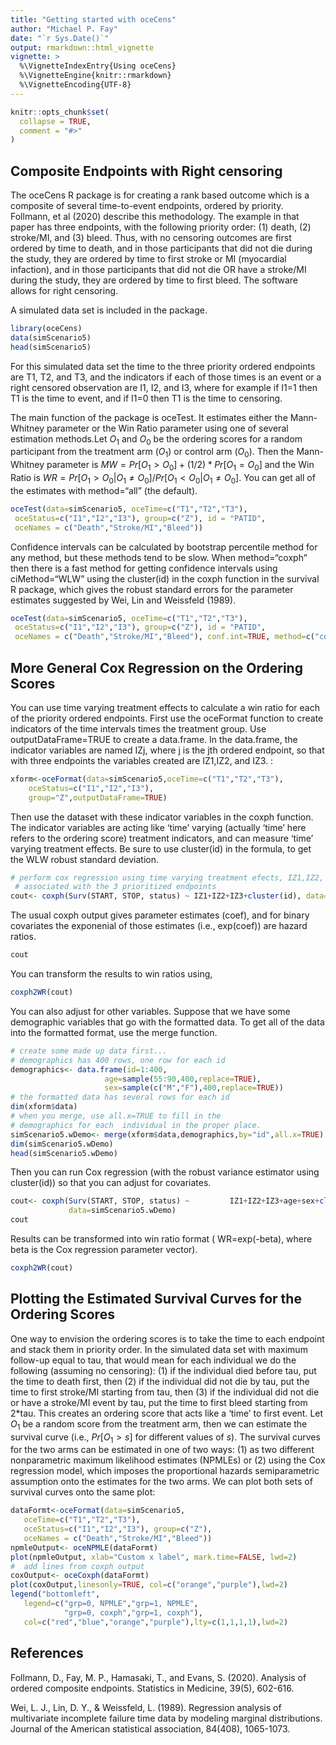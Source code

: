 ---
title: "Getting started with oceCens"
author: "Michael P. Fay"
date: "`r Sys.Date()`"
output: rmarkdown::html_vignette
vignette: >
  %\VignetteIndexEntry{Using oceCens}
  %\VignetteEngine{knitr::rmarkdown}
  %\VignetteEncoding{UTF-8}
---

```{r setup, include = FALSE}
knitr::opts_chunk$set(
  collapse = TRUE,
  comment = "#>"
)
```

## Composite Endpoints with Right censoring

The oceCens R package is for creating a rank based outcome which is a composite of several  time-to-event endpoints, ordered by priority. Follmann, et al (2020) describe this methodology. The example in that paper has three endpoints, with the following priority order: (1) death, (2) stroke/MI, and (3) bleed. Thus, with no censoring outcomes are first ordered by time to death, and in those participants that did not die during the study, they are ordered by time to first stroke or MI (myocardial infaction), and in those participants that did not die OR have a stroke/MI during the study, they are ordered by time to first bleed. The software allows for right censoring. 

A simulated data set is included in the package.


```{r, eval=TRUE}
library(oceCens)
data(simScenario5)
head(simScenario5)
```

For this simulated data set the time to the three priority ordered endpoints are T1, T2, and T3, and the indicators if each of those times is an event or a right censored observation are I1, I2, and I3, where for example if  I1=1 then T1 is the time to event, and if I1=0 then T1 is the time to censoring.

The main function of the package is oceTest. It estimates either the Mann-Whitney parameter or the Win Ratio parameter using one of several estimation methods.Let $O_1$ and $O_0$ be the ordering scores for a random participant from the treatment arm ($O_1$) or control arm ($O_0$). Then the Mann-Whitney parameter is $MW = Pr[ O_1 > O_0] + (1/2)*Pr[ O_1=O_0]$ and the Win Ratio is
$WR = Pr[O_1>O_0 | O_1 \neq O_0]/Pr[O_1<O_0 | O_1 \neq O_0]$. You can get all of the estimates with method="all" (the default). 


```{r, eval=TRUE}
oceTest(data=simScenario5, oceTime=c("T1","T2","T3"),
 oceStatus=c("I1","I2","I3"), group=c("Z"), id = "PATID",
 oceNames = c("Death","Stroke/MI","Bleed"))
```


Confidence intervals can be calculated by bootstrap percentile method for any method, but these methods tend to be slow. When method="coxph" then there is a fast method for getting confidence intervals using ciMethod="WLW" using the cluster(id) in the coxph function in the survival R package, which gives the robust standard errors for the parameter estimates suggested by Wei, Lin and Weissfeld (1989). 



```{r, eval=TRUE}
oceTest(data=simScenario5, oceTime=c("T1","T2","T3"),
 oceStatus=c("I1","I2","I3"), group=c("Z"), id = "PATID",
 oceNames = c("Death","Stroke/MI","Bleed"), conf.int=TRUE, method=c("coxph"),ciMethod="WLW")
```


## More General Cox Regression on the Ordering Scores

You can use time varying treatment effects to calculate a win ratio for each of the priority ordered endpoints. First use the oceFormat function to create indicators of the time intervals times the treatment group. Use outputDataFrame=TRUE to create a data.frame. In the data.frame, the indicator variables  are named IZj, where j is the jth ordered endpoint, so that with three endpoints the variables created are IZ1,IZ2, and IZ3.  :
```{r}
xform<-oceFormat(data=simScenario5,oceTime=c("T1","T2","T3"),
    oceStatus=c("I1","I2","I3"),
    group="Z",outputDataFrame=TRUE)
```

Then use the dataset with these indicator variables  in the coxph function. 
The indicator variables are acting like 'time' varying (actually 'time' here refers to the ordering score) treatment indicators,
and can measure 'time' varying treatment effects. Be sure to use cluster(id) in the formula, to get the WLW robust standard deviation. 

```{r}
# perform cox regression using time varying treatment efects, IZ1,IZ2, IZ3
 # associated with the 3 prioritized endpoints
cout<- coxph(Surv(START, STOP, status) ~ IZ1+IZ2+IZ3+cluster(id), data=xform$data)
```

The usual coxph output gives parameter estimates (coef), and for binary covariates the exponenial of those estimates (i.e.,  exp(coef)) are hazard ratios.

```{r}
cout
```


You can  transform the results to win ratios using,
```{r}
coxph2WR(cout)
```

You can also adjust for other variables. Suppose that we have some demographic variables that go with the formatted data. To get all of the data into the formatted format, use the merge function.

```{r}
# create some made up data first...
# demographics has 400 rows, one row for each id
demographics<- data.frame(id=1:400,
                     age=sample(55:90,400,replace=TRUE),                  
                     sex=sample(c("M","F"),400,replace=TRUE))
# the formatted data has several rows for each id
dim(xform$data)
# when you merge, use all.x=TRUE to fill in the
# demographics for each  individual in the proper place.
simScenario5.wDemo<- merge(xform$data,demographics,by="id",all.x=TRUE)
dim(simScenario5.wDemo)
head(simScenario5.wDemo)
```

Then you can run Cox regression (with the robust variance estimator using cluster(id)) so that you can adjust for covariates.
```{r}
cout<- coxph(Surv(START, STOP, status) ~         IZ1+IZ2+IZ3+age+sex+cluster(id), 
             data=simScenario5.wDemo)
cout
```
Results can be transformed into win ratio format ( WR=exp(-beta), where beta is the Cox regression 
parameter vector).



```{r}
coxph2WR(cout)
```

## Plotting the Estimated Survival Curves for the Ordering Scores

One way to envision the ordering scores is to take the time to each endpoint and stack them in priority order. In the simulated data set with maximum follow-up equal to tau, that would mean for each individual we do the following (assuming no censoring): (1) if the individual died before tau, put the time to death first, then (2) if the individual did not die by tau, put the time to first stroke/MI starting from tau, then (3) if the individual did not die or have a stroke/MI event by tau, put the time to first bleed starting from 2*tau. This creates an ordering score that acts like a 'time' to first event. Let $O_1$ be a random score from the treatment arm, then we can estimate the survival curve (i.e., $Pr[O_1 > s]$ for different values of $s$). The survival curves for the two arms can be estimated in one of two ways: (1) as two different nonparametric maximum likelihood estimates (NPMLEs) or (2) using the Cox regression model, which imposes the proportional hazards semiparametric assumption onto the estimates for the two arms. We can plot both sets of survival curves onto the same plot:
```{r fig1, fig.width=7, fig.height=7}
dataFormt<-oceFormat(data=simScenario5,
   oceTime=c("T1","T2","T3"),
   oceStatus=c("I1","I2","I3"), group=c("Z"),
   oceNames = c("Death","Stroke/MI","Bleed"))
npmleOutput<- oceNPMLE(dataFormt)
plot(npmleOutput, xlab="Custom x label", mark.time=FALSE, lwd=2)
#  add lines from coxph output
coxOutput<- oceCoxph(dataFormt)
plot(coxOutput,linesonly=TRUE, col=c("orange","purple"),lwd=2)
legend("bottomleft",
   legend=c("grp=0, NPMLE","grp=1, NPMLE",
            "grp=0, coxph","grp=1, coxph"),
   col=c("red","blue","orange","purple"),lty=c(1,1,1,1),lwd=2)
```






## References 

Follmann, D., Fay, M. P., Hamasaki, T., and Evans, S. (2020). Analysis of
ordered composite endpoints. Statistics in Medicine, 39(5), 602-616.

Wei, L. J., Lin, D. Y., & Weissfeld, L. (1989). Regression analysis of
multivariate incomplete failure time data by modeling marginal distributions.
Journal of the American statistical association, 84(408), 1065-1073.
